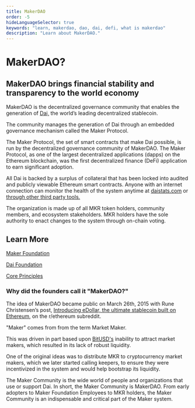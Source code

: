 ```yaml
---
title: MakerDAO
order: -5
hideLanguageSelector: true
keywords: "learn, makerdao, dao, dai, defi, what is makerdao"
description: "Learn about MakerDAO."
---
```


# MakerDAO?

## MakerDAO brings financial stability and transparency to the world economy 

MakerDAO is the decentralized governance community that enables the generation of [Dai,](https://community-development.makerdao.com/makerdao-mcd-faqs/faqs/dai) the world’s leading decentralized stablecoin.
 
The community manages the generation of Dai through an embedded governance mechanism called the Maker Protocol.

The Maker Protocol, the set of smart contracts that make Dai possible, is run by the decentralized governance community of MakerDAO. The Maker Protocol, as one of the largest decentralized applications (dapps) on the Ethereum blockchain, was the first decentralized finance (DeFi) application to earn significant adoption.

All Dai is backed by a surplus of collateral that has been locked into audited and publicly viewable Ethereum smart contracts. Anyone with an internet connection can monitor the health of the system anytime at [daistats.com](https://daistats.com/) or [through other third party tools.](https://awesome.makerdao.com/#watch-dai)


The organization is made up of all MKR token holders, community members, and ecosystem stakeholders. MKR holders have the sole authority to enact changes to the system through on-chain voting.


## Learn More

[Maker Foundation](/mkr-101.mdx/)

[Dai Foundation](/dai-foundation.mdx/)

[Core Principles](/core-principles.mdx/)

### Why did the founders call it "MakerDAO?"

The idea of MakerDAO became public on March 26th, 2015 with Rune Christensen’s post, [Introducing eDollar, the ultimate stablecoin built on Ethereum](reddit.com/r/ethereum/comments/30f98i/introducing_edollar_the_ultimate_stablecoin_built/), on the r/ethereum subreddit.

"Maker" comes from from the term Market Maker. 

This was driven in part based upon [BitUSD's](https://web.archive.org/web/20200426202839/https://bitshares.org/technology/price-stable-cryptocurrencies/) inability to attract market makers, which resulted in its lack of robust liquidity. 

One of the original ideas was to distribute MKR to cryptocurrency market makers, which we later started calling keepers, to ensure they were incentivized in the system and would help bootstrap its liquidity.

The Maker Community is the wide world of people and organizations that use or support Dai. In short, the Maker Community is MakerDAO. From early adopters to Maker Foundation Employees to MKR holders, the Maker Community is an indispensable and critical part of the Maker system.


